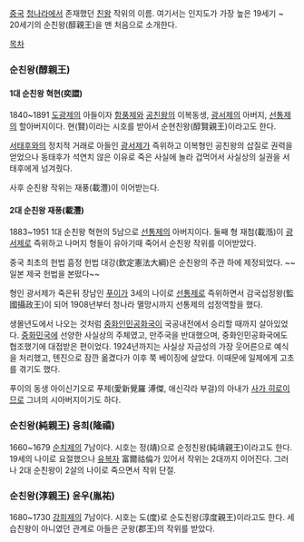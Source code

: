 [[중국]] [[청나라]]에서 존재했던 [[친왕]] 작위의 이름. 여기서는 인지도가 가장 높은 19세기 ~ 20세기의 순친왕(醇親王)을 맨 처음으로 소개한다.

[[목차]]

=== 순친왕(醇親王) ===
==== 1대 순친왕 혁현(奕譞) ====
1840~1891
[[도광제]]의 아들이자 [[함풍제]]와 [[공친왕]]의 이복동생, [[광서제]]의 아버지, [[선통제]]의 할아버지이다. 현(賢)이라는 시호를 받아서 순현친왕(醇賢親王)이라고도 한다. 

[[서태후]]와의 정치적 거래로 아들인 [[광서제]]가 즉위하고 이복형인 공친왕의 삽질로 권력을 얻었으나 동태후가 석연치 않은 이유로 죽은 사실에 놀라 겁먹어서 사실상의 실권을 서태후에게 넘겨줬다.

사후 순친왕 작위는 재풍(載灃)이 이어받는다.

==== 2대 순친왕 재풍(載灃) ====
1883~1951
1대 순친왕 혁현의 5남으로 [[선통제]]의 아버지이다. 둘째 형 재첨(載湉)이 [[광서제]]로 즉위하고 나머지 형들이 유아기때 죽어서 순친왕 작위를 이어받았다.

중국 최초의 헌법 흠정 헌법 대강(欽定憲法大綱)은 순친왕의 주관 하에 제정되었다. ~~일본 제국 헌법을 본떴다~~

형인 광서제가 죽은뒤 장남인 [[푸이]]가 3세의 나이로 [[선통제]]로 즉위하면서 감국섭정왕(監國攝政王)이 되어 1908년부터 청나라 멸망시까지 선통제의 섭정역할을 했다.

생몰년도에서 나오는 것처럼 [[중화인민공화국]]이 국공내전에서 승리할 때까지 살아있었다. [[중화민국]]에 선양한 사실상의 주체였고, 만주국을 반대했으며, 중화인민공화국에도 협조했기에 대접받은 편이었다. 1924년까지는 사실상 자금성의 가장 웃어른으로 예식을 처리했고, 톈진으로 잠깐 옮겼다가 이후 쭉 베이징에 살았다. 이때문에 일제에게 고초를 겪기도 했다.

푸이의 동생 아이신기오로 푸제(愛新覺羅 溥傑, 애신각라 부걸)의 아내가 [[사가 히로]]이므로 그녀의 시아버지이기도 하다.

=== 순친왕(純親王) 융희(隆禧) ===
1660~1679
[[순치제]]의 7남이다. 시호는 정(靖)으로 순정친왕(純靖親王)이라고도 한다.
19세의 나이로 요절했으나 [[유복자]] 富爾祜倫가 있어서 작위는 2대까지 이어진다. 그러나 2대 순친왕이 2살의 나이로 죽으면서 작위 단절.

=== 순친왕(淳親王) 윤우(胤祐) ===
1680~1730
[[강희제]]의 7남이다. 시호는 도(度)로 순도친왕(淳度親王)이라고도 한다. 세습친왕이 아니였던 관계로 아들은 군왕(郡王)의 작위를 받았다.
